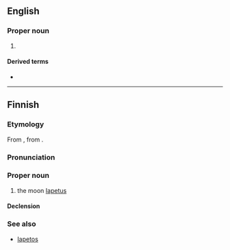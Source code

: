==English==

===Proper noun===
{{en-proper noun}}

# {{alternative spelling of|en|Iapetus}}

====Derived terms====
* {{l|en|Japetian}}

----

==Finnish==
{{wikipedia|lang=fi}}

===Etymology===
From {{der|fi|la|Iapetus}}, from {{der|fi|grc|Ἰαπετός}}.

===Pronunciation===
{{fi-pronunciation}}

===Proper noun===
{{fi-noun|proper=true}}

# {{lb|fi|astronomy}} the moon [[Iapetus]]

====Declension====
{{fi-decl-vastaus|n=sg|Japetu|a}}

===See also===
* [[Iapetos]]